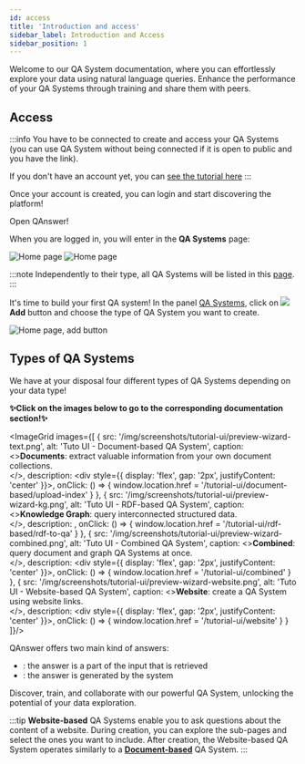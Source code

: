 ```yaml
---
id: access
title: 'Introduction and access'
sidebar_label: Introduction and Access
sidebar_position: 1
---
```



Welcome to our QA System documentation, where you can effortlessly explore your data using natural language queries. Enhance the performance of your QA Systems through training and share them with peers.

## Access

:::info
You have to be connected to create and access your QA Systems (you can use QA System without being connected if it is open to public and you have the link).

If you don't have an account yet, you can [see the tutorial here](/tutorial-ui/register-login)
:::

Once your account is created, you can login and start discovering the platform!

<div style={{ display: 'flex', justifyContent: 'center', marginBottom: '20px' }}>
    <Link
        to='https://app.qanswer.ai'
        className="button button--primary button--lg"
    >
        Open QAnswer!
    </Link>
</div>

When you are logged in, you will enter in the **QA Systems** page:

<Tabs>
    <TabItem value='s1' label='Empty page' default>
        <Image src='/img/screenshots/tutorial-ui/qa-systems-empty.png' alt='Home page'/>
    </TabItem>
    <TabItem value='s2' label='Existing QA Systems'>
        <Image src='/img/screenshots/tutorial-ui/qa-systems-existing-sys.png' alt='Home page'/>
    </TabItem>
</Tabs>

:::note
Independently to their type, all QA Systems will be listed in this [page](https://app.qanswer.ai/qa-systems).
:::

<p>
    It's time to build your first QA system! In the panel <a href='https://app.qanswer.ai/qa-systems'>QA Systems</a>, click on
    <span style={{ whiteSpace: 'nowrap' }}>
        <img src='/img/icons/add_circle.svg' style={{ width: '30px', padding: '0 5px', verticalAlign: 'middle' }}/>
        <b style={{ verticalAlign: 'middle', color: '#666666', marginRight: '10px' }}>Add</b>
    </span>
    button and choose the type of QA System you want to create.
</p>

<Image src='/img/screenshots/tutorial-ui/qa-systems-empty-add-btn.png' alt='Home page, add button'/>

## Types of QA Systems

We have at your disposal four different types of QA Systems depending on your data type!

<div style={{ margin: '20px 0', textAlign: 'center' }}>
    <b>✨Click on the images below to go to the corresponding documentation section!✨</b>
</div>

<ImageGrid images={[
  {
      src: '/img/screenshots/tutorial-ui/preview-wizard-text.png',
      alt: 'Tuto UI - Document-based QA System',
      caption: <><b>Documents</b>: extract valuable information from your own document collections.<br/></>,
      description: <div style={{ display: 'flex', gap: '2px', justifyContent: 'center' }}><Chip label='Extractive' /><Chip label='Generative' color='green' /></div>,
      onClick: () => { window.location.href = '/tutorial-ui/document-based/upload-index' }
  }, {
      src: '/img/screenshots/tutorial-ui/preview-wizard-kg.png',
      alt: 'Tuto UI - RDF-based QA System',
      caption: <><b>Knowledge Graph</b>: query interconnected structured data.<br/></>,
      description: <Chip label='Extractive' />,
      onClick: () => { window.location.href = '/tutorial-ui/rdf-based/rdf-to-qa' }
  }, {
      src: '/img/screenshots/tutorial-ui/preview-wizard-combined.png',
      alt: 'Tuto UI - Combined QA System',
      caption: <><b>Combined</b>: query document and graph QA Systems at once.<br/></>,
      description: <div style={{ display: 'flex', gap: '2px', justifyContent: 'center' }}><Chip label='Extractive' /><Chip label='Generative' color='green' /></div>,
      onClick: () => { window.location.href = '/tutorial-ui/combined' }
  }, {
      src: '/img/screenshots/tutorial-ui/preview-wizard-website.png',
      alt: 'Tuto UI - Website-based QA System',
      caption: <><b>Website</b>: create a QA System using website links.<br/></>,
      description: <div style={{ display: 'flex', gap: '2px', justifyContent: 'center' }}><Chip label='Extractive' /><Chip label='Generative' color='green' /></div>,
      onClick: () => { window.location.href = '/tutorial-ui/website' }
  }
]}/>


<Admonition type="note">
    <p>QAnswer offers two main kind of answers:</p>
    <ul>
        <li><Chip label='Extractive' />: the answer is a part of the input that is retrieved</li>
        <li><Chip label='Generative' color='green' />: the answer is generated by the system</li>
    </ul>
</Admonition>

Discover, train, and collaborate with our powerful QA System, unlocking the potential of your data exploration.

:::tip
**Website-based** QA Systems enable you to ask questions about the content of a website. During creation, you can explore the sub-pages and select the ones you want to include. After creation, the Website-based QA System operates similarly to a **[Document-based](/tutorial-ui/document-based/upload-index)** QA System.
:::
